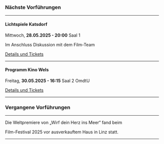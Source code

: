 ### Nächste Vorführungen

***

#### Lichtspiele Katsdorf

Mittwoch, **28.05.2025 - 20:00** Saal 1

Im Anschluss Diskussion mit dem Film-Team

[Details und Tickets](https://www.kino-katsdorf.at/ourmovies/wirf-dein-herz-ins-meer/)

***

#### Programm Kino Wels

Freitag, **30.05.2025 - 16:15** Saal 2 OmdtU

[Details und Tickets](https://programmkinowels.at/film-detail/wirf-dein-herz-ins-meer)

***

### Vergangene Vorführungen

***

Die Weltpremiere von „Wirf dein Herz ins Meer“ fand beim

<CrossingEuropeLink />

Film-Festival 2025 vor ausverkauftem Haus in Linz statt.

<CrossingEuropeImage />

***
